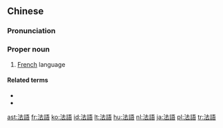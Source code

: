 {{also|法语}}
==Chinese==
{{zh-forms|s=法语}}

===Pronunciation===
{{zh-pron
|m=法yǔ,cap=y,2cap=y
|c=faat3 jyu5
|ma=zh-fǎyǔ.ogg
|mn=Hoat-gí/Hoat-gú
|cat=pn
}}

===Proper noun===
{{zh-proper noun}}

# [[French]] language
#: {{zh-x|^法語 是 一個 美麗 的 語言。|'''French''' is a beautiful language.}}

====Related terms====
* {{zh-l|法國}}
* {{zh-l|法蘭西}}

{{zh-cat|Beginning|Languages}}

[[ast:法語]]
[[fr:法語]]
[[ko:法語]]
[[id:法語]]
[[lt:法語]]
[[hu:法語]]
[[nl:法語]]
[[ja:法語]]
[[pl:法語]]
[[tr:法語]]